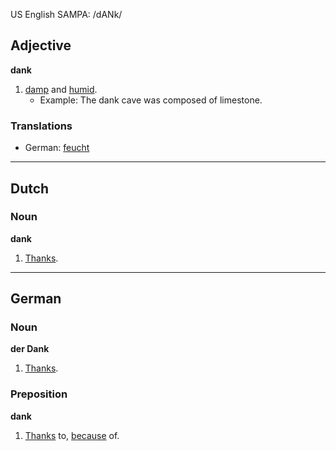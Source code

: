 US English SAMPA: /dANk/

==Adjective==
'''dank'''

#[[damp]] and [[humid]].
#*Example: The dank cave was composed of limestone.

===Translations===

*German: [[feucht]]

----

==Dutch==

===Noun===
'''dank'''

#[[Thanks]].

----
==German==

===Noun===
'''der Dank'''

#[[Thanks]].

===Preposition===
'''dank'''

#[[Thanks]] to, [[because]] of.